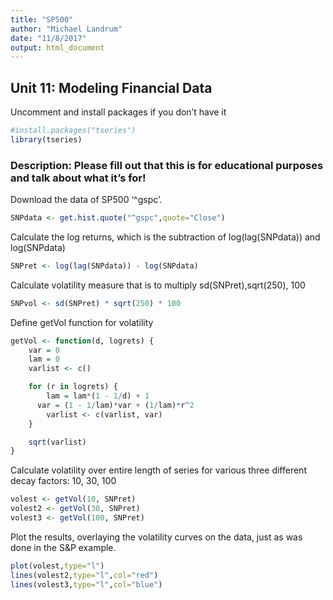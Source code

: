 ```yaml
---
title: "SP500"
author: "Michael Landrum"
date: "11/8/2017"
output: html_document
---
```


## Unit 11: Modeling Financial Data

Uncomment and install packages if you don't have it

``` r
#install.packages("tseries")
library(tseries)
```

### Description: Please fill out that this is for educational purposes and talk about what it's for!

Download the data of SP500 '^gspc'.

``` r
SNPdata <- get.hist.quote("^gspc",quote="Close")
```

Calculate the log returns, which is the subtraction of log(lag(SNPdata)) and log(SNPdata)

``` r
SNPret <- log(lag(SNPdata)) - log(SNPdata)
```

Calculate volatility measure that is to multiply sd(SNPret),sqrt(250), 100

``` r
SNPvol <- sd(SNPret) * sqrt(250) * 100
```

Define getVol function for volatility
``` r
getVol <- function(d, logrets) {
	var = 0
	lam = 0
	varlist <- c()

	for (r in logrets) {
		lam = lam*(1 - 1/d) + 1
	  var = (1 - 1/lam)*var + (1/lam)*r^2
		varlist <- c(varlist, var)
	}

	sqrt(varlist)
}

```

Calculate volatility over entire length of series for various three different decay factors: 10, 30, 100

``` r
volest <- getVol(10, SNPret)
volest2 <- getVol(30, SNPret)
volest3 <- getVol(100, SNPret)
```

Plot the results, overlaying the volatility curves on the data, just as was done in the S&P example.


``` r
plot(volest,type="l")
lines(volest2,type="l",col="red")
lines(volest3,type="l",col="blue")
```